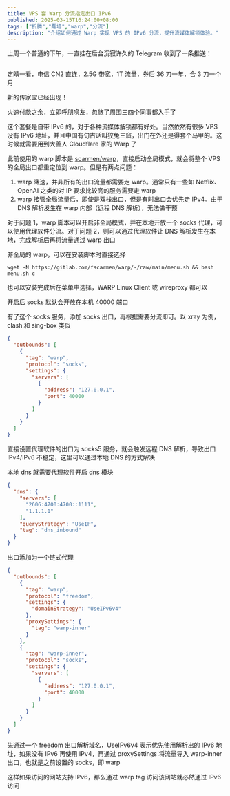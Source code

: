 ```yaml
---
title: VPS 套 Warp 分流指定出口 IPv6
published: 2025-03-15T16:24:00+08:00
tags: ["折腾","翻墙","warp","分流"]
description: "介绍如何通过 Warp 实现 VPS 的 IPv6 分流，提升流媒体解锁体验。"
---
```


上周一个普通的下午，一直挂在后台沉寂许久的 Telegram 收到了一条推送：

<Image src="https://blog-img.shinya.click/2025/c2dcc1d96db444256f1092fb0e15ce3d.png" inferSize alt=""/>

定睛一看，电信 CN2 直连，2.5G 带宽，1T 流量，券后 36 刀一年，合 3 刀一个月

新的传家宝已经出现！

火速付款之余，立即呼朋唤友，忽悠了周围三四个同事都入手了

这个套餐是自带 IPv6 的，对于各种流媒体解锁都有好处。当然依然有很多 VPS 没有 IPv6 地址，并且中国有句古话叫狡兔三窟，出门在外还是得套个马甲的。这时候就需要用到大善人 Cloudflare 家的 Warp 了

此前使用的 warp 脚本是 [scarmen/warp](https://gitlab.com/fscarmen/warp)，直接启动全局模式，就会将整个 VPS 的全局出口都重定位到 warp。但是有两点问题：

1. warp 降速，并非所有的出口流量都需要走 warp。通常只有一些如 Netflix、OpenAI 之类的对 IP 要求比较高的服务需要走 warp
2. warp 接管全局流量后，即使是双栈出口，但是有时出口会优先走 IPv4。由于 DNS 解析发生在 warp 内部（远程 DNS 解析），无法做干预

对于问题 1，warp 脚本可以开启非全局模式，并在本地开放一个 socks 代理，可以使用代理软件分流。对于问题 2，则可以通过代理软件让 DNS 解析发生在本地，完成解析后再将流量通过 warp 出口

非全局的 warp，可以在安装脚本时直接选择

```shell
wget -N https://gitlab.com/fscarmen/warp/-/raw/main/menu.sh && bash menu.sh c
```

也可以安装完成后在菜单中选择，WARP Linux Client 或 wireproxy 都可以

开启后 socks 默认会开放在本机 40000 端口

有了这个 socks 服务，添加 socks 出口，再根据需要分流即可。以 xray 为例，clash 和 sing-box 类似

```json
{
  "outbounds": [
    {
      "tag": "warp",
      "protocol": "socks",
      "settings": {
        "servers": [
          {
            "address": "127.0.0.1",
            "port": 40000
          }
        ]
      }
    }
  ]
}
```

直接设置代理软件的出口为 socks5 服务，就会触发远程 DNS 解析，导致出口 IPv4/IPv6 不稳定，这里可以通过本地 DNS 的方式解决

本地 dns 就需要代理软件开启 dns 模块

```json
{
  "dns": {
    "servers": [
      "2606:4700:4700::1111",
      "1.1.1.1"
    ],
    "queryStrategy": "UseIP",
    "tag": "dns_inbound"
  }
}
```

出口添加为一个链式代理

```json
{
  "outbounds": [
    {
      "tag": "warp",
      "protocol": "freedom",
      "settings": {
        "domainStrategy": "UseIPv6v4"
      },
      "proxySettings": {
        "tag": "warp-inner"
      }
    },
    {
      "tag": "warp-inner",
      "protocol": "socks",
      "settings": {
        "servers": [
          {
            "address": "127.0.0.1",
            "port": 40000
          }
        ]
      }
    }
  ]
}
```

先通过一个 freedom 出口解析域名，UseIPv6v4 表示优先使用解析出的 IPv6 地址，如果没有 IPv6 再使用 IPv4，再通过 proxySettings 将流量导入 warp-inner 出口，也就是之前设置的 socks，即 warp

这样如果访问的网站支持 IPv6，那么通过 warp tag 访问该网站就必然通过 IPv6 访问
